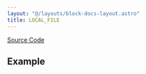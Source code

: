 ```yaml
---
layout: "@/layouts/block-docs-layout.astro"
title: LOCAL_FILE
---
```



<PythonDocsDisplay docstring={docstring} />

[Source Code](https://github.com/flojoy-ai/blocks/blob/main/blocks/LOADERS/LOCAL_FILE_SYSTEM/LOCAL_FILE/LOCAL_FILE.py)

## Example
